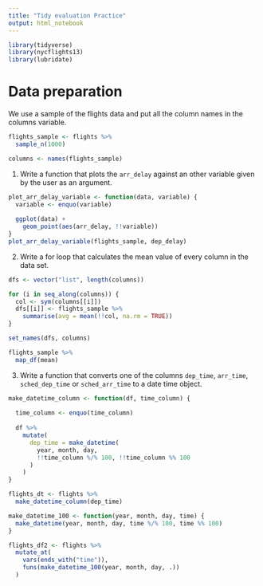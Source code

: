 ```yaml
---
title: "Tidy evaluation Practice"
output: html_notebook
---
```


```r
library(tidyverse)
library(nycflights13)
library(lubridate)
```

# Data preparation

We use a sample of the flights data and put all the column names in the columns variable.

```r
flights_sample <- flights %>%
  sample_n(1000)

columns <- names(flights_sample)
```

1. Write a function that plots the `arr_delay` against an other variable given by the user as an argument.

```r
plot_arr_delay_variable <- function(data, variable) {
  variable <- enquo(variable)
  
  ggplot(data) +
    geom_point(aes(arr_delay, !!variable))
}
plot_arr_delay_variable(flights_sample, dep_delay)
```


2. Write a for loop that calculates the mean value of every column in the data set.

```r
dfs <- vector("list", length(columns))

for (i in seq_along(columns)) {
  col <- sym(columns[[i]])
  dfs[[i]] <- flights_sample %>%
    summarise(avg = mean(!!col, na.rm = TRUE))
}

set_names(dfs, columns)

flights_sample %>%
  map_df(mean)
```

3. Write a function that converts one of the columns `dep_time`, `arr_time`, `sched_dep_time` or `sched_arr_time` to a date time object.

```r
make_datetime_column <- function(df, time_column) {
  
  time_column <- enquo(time_column)
  
  df %>%
    mutate(
      dep_time = make_datetime(
        year, month, day, 
        !!time_column %/% 100, !!time_column %% 100
      )
    )
}

flights_dt <- flights %>%
  make_datetime_column(dep_time)

make_datetime_100 <- function(year, month, day, time) {
  make_datetime(year, month, day, time %/% 100, time %% 100)
}

flights_df2 <- flights %>%
  mutate_at(
    vars(ends_with("time")), 
    funs(make_datetime_100(year, month, day, .))
  )
```
